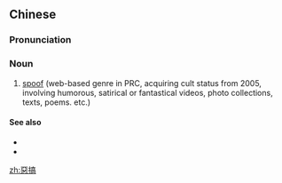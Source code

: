 {{also|恶搞}}
==Chinese==
{{zh-forms|s=恶搞}}

===Pronunciation===
{{zh-pron
|m=ègǎo
|c=ok3 gaau2
|cat=n
}}

===Noun===
{{zh-noun}}

# [[spoof]] (web-based genre in PRC, acquiring cult status from 2005, involving humorous, satirical or fantastical videos, photo collections, texts, poems. etc.)

====See also====
* {{zh-l|諧仿|tr=xiéfǎng}}
* {{zh-l|戲仿|tr=xìfǎng}}

[[zh:惡搞]]